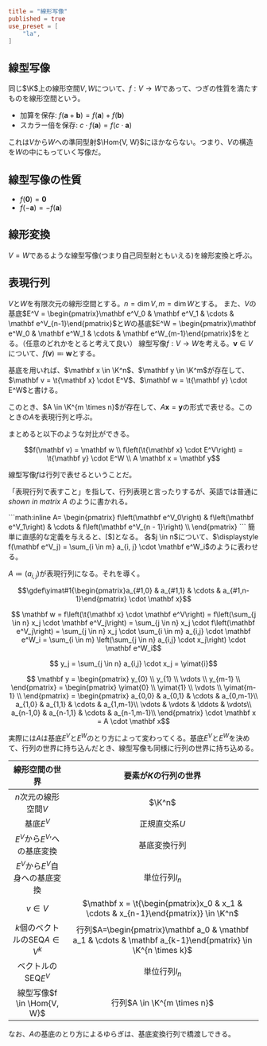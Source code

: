 ```toml
title = "線形写像"
published = true
use_preset = [
    "la",
]
```

## 線型写像

同じ$\K$上の線形空間$V, W$について、$f: V \to W$であって、つぎの性質を満たすものを線形空間という。

- 加算を保存: $f(\mathbf a + \mathbf b) = f(\mathbf a) + f(\mathbf b)$
- スカラー倍を保存: $c \cdot f(\mathbf a) = f(c \cdot \mathbf a)$

これは$V$から$W$への準同型射$\Hom{V, W}$にほかならない。つまり、$V$の構造を$W$の中にもっていく写像だ。

## 線型写像の性質

- $f(\mathbf 0) = \mathbf 0$
- $f(-\mathbf a) = -f(\mathbf a)$

## 線形変換

$V=W$であるような線型写像(つまり自己同型射ともいえる)を線形変換と呼ぶ。

## 表現行列

$V$と$W$を有限次元の線形空間とする。$n=\dim V, m=\dim W$とする。
また、$V$の基底$E^V = \begin{pmatrix}\mathbf e^V_0 & \mathbf e^V_1 & \cdots & \mathbf e^V_{n-1}\end{pmatrix}$と$W$の基底$E^W = \begin{pmatrix}\mathbf e^W_0 & \mathbf e^W_1 & \cdots & \mathbf e^W_{m-1}\end{pmatrix}$をとる。（任意のどれかをとると考えて良い）
線型写像$f: V \to W$を考える。$\mathbf v \in V$について、$f(\mathbf v) \eqqcolon \mathbf w$とする。

基底を用いれば、$\mathbf x \in \K^n$、$\mathbf y \in \K^m$が存在して、$\mathbf v = \t{\mathbf x} \cdot E^V$、$\mathbf w = \t{\mathbf y} \cdot E^W$と書ける。

このとき、$A \in \K^{m \times n}$が存在して、$A \mathbf x = \mathbf y$の形式で表せる。このときの$A$を表現行列と呼ぶ。

まとめると以下のような対比ができる。

```math
f(\mathbf v) = \mathbf w
\\
f\left(\t{\mathbf x} \cdot E^V\right) = \t{\mathbf y} \cdot E^W
\\
A \mathbf x = \mathbf y
```

線型写像$f$は行列で表せるということだ。

「表現行列で表すこと」を指して、行列表現と言ったりするが、英語では普通に _shown in matrix A_ のように書かれる。

<Save>
  ```math:inline A= \begin{pmatrix}
  f\left(\mathbf e^V_0\right) & f\left(\mathbf e^V_1\right) & \cdots &
  f\left(\mathbf e^V_{n - 1}\right) \\ \end{pmatrix}
  ```
</Save>
簡単に直感的な定義を与えると、[$]となる。

<Prove>
各$j \in n$について、$\displaystyle f(\mathbf e^V_j) = \sum_{i \in m} a_{i, j} \cdot \mathbf e^W_i$のように表わせる。

$A \coloneqq (a_{i,j})$が表現行列になる。それを導く。

```math def
\gdef\yimat#1{\begin{pmatrix}a_{#1,0} & a_{#1,1} & \cdots & a_{#1,n-1}\end{pmatrix} \cdot \mathbf x}
```

```math trans
  \mathbf w
= f\left(\t{\mathbf x} \cdot \mathbf e^V\right)
= f\left(\sum_{j \in n} x_j \cdot \mathbf e^V_j\right)
= \sum_{j \in n} x_j \cdot f\left(\mathbf e^V_j\right)
= \sum_{j \in n} x_j \cdot \sum_{i \in m} a_{i,j} \cdot \mathbf e^W_i
= \sum_{i \in m} \left(\sum_{j \in n} a_{i,j} \cdot x_j\right) \cdot \mathbf e^W_i
```

<p>

```math trans
  y_j
= \sum_{j \in n} a_{i,j} \cdot x_j
= \yimat{i}
```

</p>

```math trans
  \mathbf y
= \begin{pmatrix}
  y_{0} \\
  y_{1} \\
  \vdots \\
  y_{m-1} \\
  \end{pmatrix}
= \begin{pmatrix}
  \yimat{0} \\
  \yimat{1} \\
  \vdots \\
  \yimat{m-1} \\
  \end{pmatrix}
=
  \begin{pmatrix}
    a_{0,0} & a_{0,1} & \cdots & a_{0,m-1}\\
    a_{1,0} & a_{1,1} & \cdots & a_{1,m-1}\\
    \vdots & \vdots & \ddots & \vdots\\
    a_{n-1,0} & a_{n-1,1} & \cdots & a_{n-1,m-1}\\
  \end{pmatrix}
  \cdot
  \mathbf x
=
  A \cdot \mathbf x
```

</Prove>

実際には$A$は基底$E^V$と$E^W$のとり方によって変わってくる。基底$E^V$と$E^W$を決めて、行列の世界に持ち込んだとき、線型写像も同様に行列の世界に持ち込める。

|         線形空間の世界          |                                            要素が$K$の行列の世界                                             |
| :-----------------------------: | :----------------------------------------------------------------------------------------------------------: |
|      $n$次元の線形空間$V$       |                                                    $\K^n$                                                    |
|            基底$E^V$            |                                                正規直交系$U$                                                 |
|  $E^V$から${E^V}'$への基底変換  |                                                 基底変換行列                                                 |
| $E^V$から$E^V$自身への基底変換  |                                                単位行列$I_n$                                                 |
|            $v \in V$            |             $\mathbf x = \t{\begin{pmatrix}x_0 & x_1 & \cdots & x_{n-1}\end{pmatrix}} \in \K^n$              |
| $k$個のベクトルのSEQ$A \in V^k$ | 行列$A=\begin{pmatrix}\mathbf a_0 & \mathbf a_1 & \cdots & \mathbf a_{k-1}\end{pmatrix} \in \K^{n \times k}$ |
|       ベクトルのSEQ$E^V$        |                                                単位行列$I_n$                                                 |
|   線型写像$f \in \Hom{V, W}$    |                                         行列$A \in \K^{m \times n}$                                          |

なお、$A$の基底のとり方によるゆらぎは、基底変換行列で橋渡しできる。
